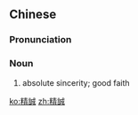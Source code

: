 {{also|精诚}}
==Chinese==
{{zh-forms|s=精诚}}

===Pronunciation===
{{zh-pron
|m=jīngchéng
|mn=cheng-sêng
|cat=n
}}

===Noun===
{{zh-noun}}

# {{lb|zh|literary}} absolute sincerity; good faith

[[ko:精誠]]
[[zh:精誠]]